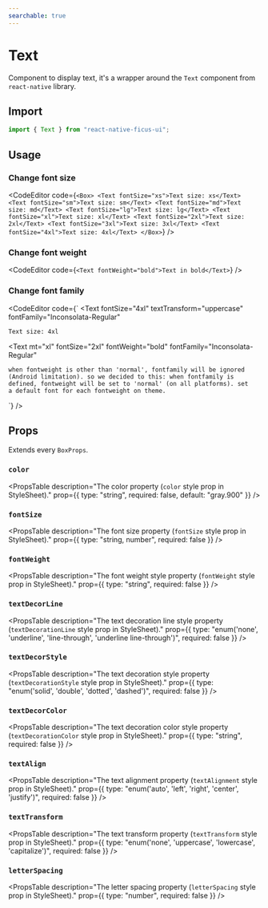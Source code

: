 ```yaml
---
searchable: true
---
```



# Text

Component to display text, it's a wrapper around the `Text` component from `react-native` library.

## Import

```js
import { Text } from "react-native-ficus-ui";
```

## Usage

### Change font size

<CodeEditor code={`<Box>
  <Text fontSize="xs">Text size: xs</Text>
  <Text fontSize="sm">Text size: sm</Text>
  <Text fontSize="md">Text size: md</Text>
  <Text fontSize="lg">Text size: lg</Text>
  <Text fontSize="xl">Text size: xl</Text>
  <Text fontSize="2xl">Text size: 2xl</Text>
  <Text fontSize="3xl">Text size: 3xl</Text>
  <Text fontSize="4xl">Text size: 4xl</Text>
</Box>`} />

### Change font weight

<CodeEditor code={`<Text fontWeight="bold">Text in bold</Text>`} />

### Change font family

<CodeEditor code={`<Box>
  <Text
    fontSize="4xl"
    textTransform="uppercase"
    fontFamily="Inconsolata-Regular"
  >
    Text size: 4xl
  </Text>

  <Text
    mt="xl"
    fontSize="2xl"
    fontWeight="bold"
    fontFamily="Inconsolata-Regular"
  >
    when fontweight is other than 'normal', fontfamily will be ignored
    (Android limitation). so we decided to this: when fontfamily is
    defined, fontweight will be set to 'normal' (on all platforms). set
    a default font for each fontweight on theme.
  </Text>
</Box>`} />

## Props

Extends every `BoxProps`.

### `color`
<PropsTable
  description="The color property (`color` style prop in StyleSheet)."
  prop={{ type: "string", required: false, default: "gray.900" }}
/>

### `fontSize`
<PropsTable
  description="The font size property (`fontSize` style prop in StyleSheet)."
  prop={{ type: "string, number", required: false }}
/>

### `fontWeight`
<PropsTable
  description="The font weight style property (`fontWeight` style prop in StyleSheet)."
  prop={{ type: "string", required: false }}
/>

### `textDecorLine`
<PropsTable
  description="The text decoration line style property (`textDecorationLine` style prop in StyleSheet)."
  prop={{ type: "enum('none', 'underline', 'line-through', 'underline line-through')", required: false }}
/>

### `textDecorStyle`
<PropsTable
  description="The text decoration style property (`textDecorationStyle` style prop in StyleSheet)."
  prop={{ type: "enum('solid', 'double', 'dotted', 'dashed')", required: false }}
/>

### `textDecorColor`
<PropsTable
  description="The text decoration color style property (`textDecorationColor` style prop in StyleSheet)."
  prop={{ type: "string", required: false }}
/>

### `textAlign`
<PropsTable
  description="The text alignment property (`textAlignment` style prop in StyleSheet)."
  prop={{ type: "enum('auto', 'left', 'right', 'center', 'justify')", required: false }}
/>

### `textTransform`
<PropsTable
  description="The text transform property (`textTransform` style prop in StyleSheet)."
  prop={{ type: "enum('none', 'uppercase', 'lowercase', 'capitalize')", required: false }}
/>

### `letterSpacing`
<PropsTable
  description="The letter spacing property (`letterSpacing` style prop in StyleSheet)."
  prop={{ type: "number", required: false }}
/>
